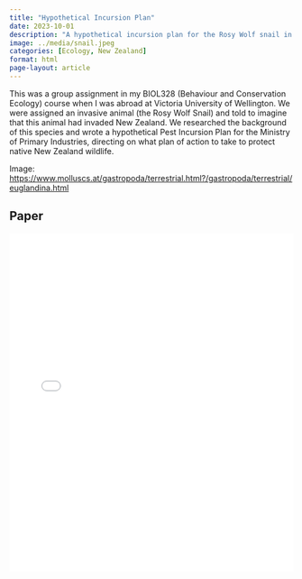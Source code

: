 ```yaml
---
title: "Hypothetical Incursion Plan"
date: 2023-10-01
description: "A hypothetical incursion plan for the Rosy Wolf snail in New Zealand."
image: ../media/snail.jpeg
categories: [Ecology, New Zealand]
format: html
page-layout: article
---
```


This was a group assignment in my BIOL328 (Behaviour and Conservation Ecology) course when I was abroad at Victoria University of Wellington. We were assigned an invasive animal (the Rosy Wolf Snail) and told to imagine that this animal had invaded New Zealand. We researched the background of this species and wrote a hypothetical Pest Incursion Plan for the Ministry of Primary Industries, directing on what plan of action to take to protect native New Zealand wildlife.

Image: <https://www.molluscs.at/gastropoda/terrestrial.html?/gastropoda/terrestrial/euglandina.html>

## Paper

<iframe src="incursion.pdf" width="100%" height="600px" style="border:none;">

</iframe>
